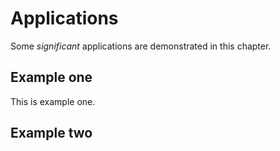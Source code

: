 # Applications

Some _significant_ applications are demonstrated in this chapter.

## Example one

This is example one.

## Example two
